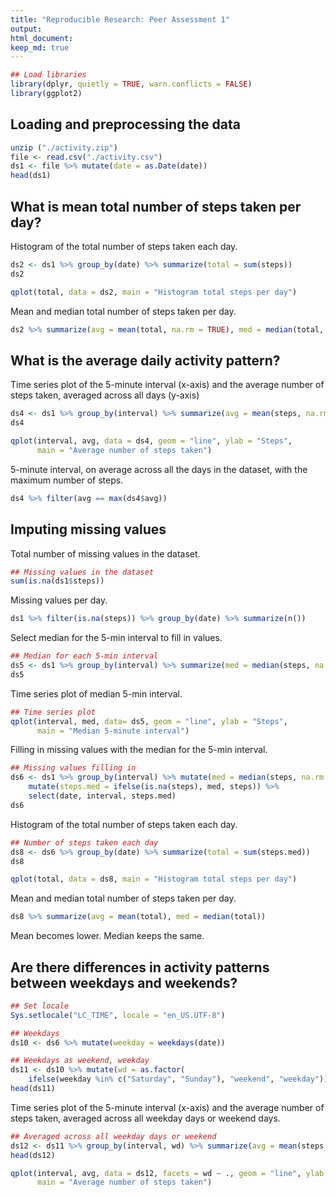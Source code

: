 ```yaml
---
title: "Reproducible Research: Peer Assessment 1"
output: 
html_document:
keep_md: true
---
```


```r
## Load libraries
library(dplyr, quietly = TRUE, warn.conflicts = FALSE)
library(ggplot2)
```

## Loading and preprocessing the data
```r
unzip ("./activity.zip")
file <- read.csv("./activity.csv")
ds1 <- file %>% mutate(date = as.Date(date))
head(ds1)
```


## What is mean total number of steps taken per day?
Histogram of the total number of steps taken each day.
```r
ds2 <- ds1 %>% group_by(date) %>% summarize(total = sum(steps))
ds2

qplot(total, data = ds2, main = "Histogram total steps per day")
```

Mean and median total number of steps taken per day.
```r
ds2 %>% summarize(avg = mean(total, na.rm = TRUE), med = median(total, na.rm = TRUE))
```


## What is the average daily activity pattern?
Time series plot of the 5-minute interval (x-axis) and the average number of steps taken, averaged across all days (y-axis)
```r
ds4 <- ds1 %>% group_by(interval) %>% summarize(avg = mean(steps, na.rm = TRUE))
ds4

qplot(interval, avg, data = ds4, geom = "line", ylab = "Steps",
      main = "Average number of steps taken")
```

5-minute interval, on average across all the days in the dataset, with the maximum number of steps.
```r
ds4 %>% filter(avg == max(ds4$avg))
```


## Imputing missing values
Total number of missing values in the dataset.
```r
## Missing values in the dataset
sum(is.na(ds1$steps))
```

Missing values per day.
```r
ds1 %>% filter(is.na(steps)) %>% group_by(date) %>% summarize(n())
```

Select median for the 5-min interval to fill in values.
```r
## Median for each 5-min interval
ds5 <- ds1 %>% group_by(interval) %>% summarize(med = median(steps, na.rm = TRUE))
ds5
```

Time series plot of median 5-min interval.
```r
## Time series plot
qplot(interval, med, data= ds5, geom = "line", ylab = "Steps",
      main = "Median 5-minute interval")
```

Filling in missing values with the median for the 5-min interval.
```r
## Missing values filling in
ds6 <- ds1 %>% group_by(interval) %>% mutate(med = median(steps, na.rm = TRUE)) %>%
    mutate(steps.med = ifelse(is.na(steps), med, steps)) %>% 
    select(date, interval, steps.med)
ds6
```

Histogram of the total number of steps taken each day.
```r
## Number of steps taken each day
ds8 <- ds6 %>% group_by(date) %>% summarize(total = sum(steps.med))
ds8

qplot(total, data = ds8, main = "Histogram total steps per day")
```

Mean and median total number of steps taken per day.
```r
ds8 %>% summarize(avg = mean(total), med = median(total))
```
Mean becomes lower. Median keeps the same.

## Are there differences in activity patterns between weekdays and weekends?
```r
## Set locale
Sys.setlocale("LC_TIME", locale = "en_US.UTF-8")

## Weekdays
ds10 <- ds6 %>% mutate(weekday = weekdays(date))

## Weekdays as weekend, weekday
ds11 <- ds10 %>% mutate(wd = as.factor(
    ifelse(weekday %in% c("Saturday", "Sunday"), "weekend", "weekday")))
head(ds11)
```

Time series plot of the 5-minute interval (x-axis) and the average number of steps taken, averaged across all weekday days or weekend days.
```r
## Averaged across all weekday days or weekend
ds12 <- ds11 %>% group_by(interval, wd) %>% summarize(avg = mean(steps.med))
head(ds12)

qplot(interval, avg, data = ds12, facets = wd ~ ., geom = "line", ylab = "Steps",
      main = "Average number of steps taken")
```
